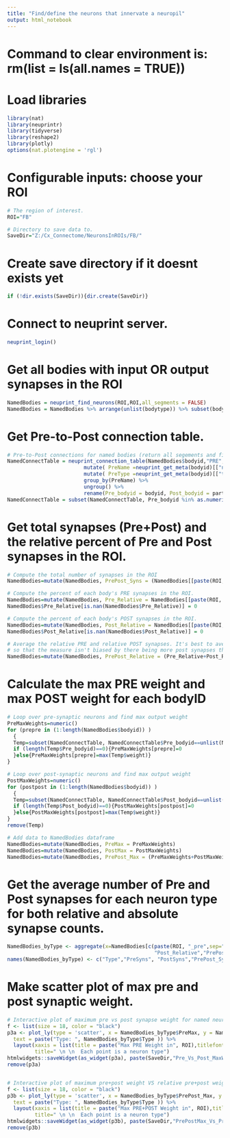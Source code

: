 ```yaml
---
title: "Find/define the neurons that innervate a neuropil"
output: html_notebook
---
```



# Command to clear environment is: rm(list = ls(all.names = TRUE))
# Load libraries
```r

library(nat)
library(neuprintr)
library(tidyverse)
library(reshape2)
library(plotly)
options(nat.plotengine = 'rgl')

```


# Configurable inputs: choose your ROI
```r


# The region of interest.
ROI="FB"  

# Directory to save data to.
SaveDir="Z:/Cx_Connectome/NeuronsInROIs/FB/"


```


# Create save directory if it doesnt exists yet
```r
if (!dir.exists(SaveDir)){dir.create(SaveDir)}
```


# Connect to neuprint server.
```r
neuprint_login()
```


# Get all bodies with input OR output synapses in the ROI
```r

NamedBodies = neuprint_find_neurons(ROI,ROI,all_segments = FALSE)
NamedBodies = NamedBodies %>% arrange(unlist(bodytype)) %>% subset(bodytype != "NA") 

```


# Get Pre-to-Post connection table.
```r

# Pre-to-Post connections for named bodies (return all segements and filter) --> subet at end is important or it returns bodyids not contained in NamedBodies
NamedConnectTable = neuprint_connection_table(NamedBodies$bodyid,"PRE",ROI, all_segments=FALSE)   %>%
                         mutate( PreName =neuprint_get_meta(bodyid)[["name"]], PostName = neuprint_get_meta(partner)[["name"]] )   %>% 
                         mutate( PreType =neuprint_get_meta(bodyid)[["type"]], PostType = neuprint_get_meta(partner)[["type"]])   %>%  
                         group_by(PreName) %>% 
                         ungroup() %>%
                         rename(Pre_bodyid = bodyid, Post_bodyid = partner)
NamedConnectTable = subset(NamedConnectTable, Pre_bodyid %in% as.numeric(NamedBodies$bodyid) & Post_bodyid %in% as.numeric(NamedBodies$bodyid) ) 

```


# Get total synapses (Pre+Post) and the relative percent of Pre and Post synapses in the ROI.
```r

# Compute the total number of synapses in the ROI
NamedBodies=mutate(NamedBodies, PrePost_Syns = (NamedBodies[[paste(ROI, "_pre",sep="")]] + NamedBodies[[paste(ROI, "_post",sep="")]]) )

# Compute the percent of each body's PRE synapses in the ROI. 
NamedBodies=mutate(NamedBodies, Pre_Relative = NamedBodies[[paste(ROI, "_pre",sep="")]]/unlist(NamedBodies$npre) )
NamedBodies$Pre_Relative[is.nan(NamedBodies$Pre_Relative)] = 0

# Compute the percent of each body's POST synapses in the ROI.
NamedBodies=mutate(NamedBodies, Post_Relative = NamedBodies[[paste(ROI, "_post",sep="")]]/unlist(NamedBodies$npost) )
NamedBodies$Post_Relative[is.nan(NamedBodies$Post_Relative)] = 0

# Average the relative PRE and relative POST synapses. It's best to average after computing the relative PRE and relative POST
# so that the measure isn't biased by there being more post synapses than pre synapses on average. 
NamedBodies=mutate(NamedBodies, PrePost_Relative = (Pre_Relative+Post_Relative)/2)

```


# Calculate the max PRE weight and max POST weight for each bodyID
```r

# Loop over pre-synaptic neurons and find max output weight
PreMaxWeights=numeric()
for (prepre in (1:length(NamedBodies$bodyid)) )
  {
  Temp=subset(NamedConnectTable, NamedConnectTable$Pre_bodyid==unlist(NamedBodies$bodyid[[prepre]]) )
  if (length(Temp$Pre_bodyid)==0){PreMaxWeights[prepre]=0
  }else{PreMaxWeights[prepre]=max(Temp$weight)}
}

# Loop over post-synaptic neurons and find max output weight
PostMaxWeights=numeric()
for (postpost in (1:length(NamedBodies$bodyid)) )
  {
  Temp=subset(NamedConnectTable, NamedConnectTable$Post_bodyid==unlist(NamedBodies$bodyid[[postpost]]) )
  if (length(Temp$Post_bodyid)==0){PostMaxWeights[postpost]=0
  }else{PostMaxWeights[postpost]=max(Temp$weight)}
}
remove(Temp)

# Add data to NamedBodies dataframe
NamedBodies=mutate(NamedBodies, PreMax = PreMaxWeights)
NamedBodies=mutate(NamedBodies, PostMax = PostMaxWeights)
NamedBodies=mutate(NamedBodies, PrePost_Max = (PreMaxWeights+PostMaxWeights))

```


# Get the average number of Pre and Post synapses for each neuron type for both relative and absolute synapse counts.
```r

NamedBodies_byType <- aggregate(x=NamedBodies[c(paste(ROI, "_pre",sep=""),paste(ROI, "_post",sep=""),"PrePost_Syns","Pre_Relative",
                                                "Post_Relative","PrePost_Relative","PreMax","PostMax","PrePost_Max")],by=list(unlist(NamedBodies$bodytype[])), FUN=mean)
names(NamedBodies_byType) <- c("Type","PreSyns", "PostSyns","PrePost_Syns","Pre_Relative","Post_Relative","PrePost_Relative","PreMax","PostMax","PrePost_Max")

```


# Make scatter plot of max pre and post synaptic weight.
```r

# Interactive plot of maximum pre vs post synapse weight for named neuron types, where cursor brings up neuron type name
f <- list(size = 18, color = "black")
p3a <- plot_ly(type = 'scatter', x = NamedBodies_byType$PreMax, y = NamedBodies_byType$PostMax, mode='markers',
  text = paste("Type: ", NamedBodies_byType$Type )) %>% 
  layout(xaxis = list(title = paste("Max PRE Weight in", ROI),titlefont = f), yaxis = list(title = paste("Max POST Weight in",ROI),titlefont = f), 
         title=" \n \n  Each point is a neuron type")
htmlwidgets::saveWidget(as_widget(p3a), paste(SaveDir,"Pre_Vs_Post_MaxWeightsPerType_widget.html",sep=""))
remove(p3a)


# Interactive plot of maximum pre+post weight VS relative pre+post weight
f <- list(size = 18, color = "black")
p3b <- plot_ly(type = 'scatter', x = NamedBodies_byType$PrePost_Max, y = NamedBodies_byType$PrePost_Relative, mode='markers',
  text = paste("Type: ", NamedBodies_byType$Type )) %>% 
  layout(xaxis = list(title = paste("Max PRE+POST Weight in", ROI),titlefont = f), yaxis = list(title = paste("Relative Pre+POST synapses in",ROI),titlefont = f), 
         title=" \n \n  Each point is a neuron type")
htmlwidgets::saveWidget(as_widget(p3b), paste(SaveDir,"PrePostMax_Vs_PrePostRelativeSyns_PerType.html",sep=""))
remove(p3b)


```



